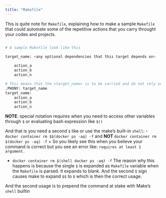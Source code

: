```yaml
---
title: "Makefile"
---
```


This is quite note for `Makefile`, explaining how to make a sample `Makefile` that could automate some of the repetitive actions that you carry throught your codes and projects.

```bash

# A sample Makefile look like this

target_name: <any optional dependencies that this target depends on>
	
	action_a
	action_b
	action_n

# This means that the <target_name> is to be carried and do not rely on other stuffs
.PHONY: target_name
target_name:
	action_a
	action_b
	action_n
```

**NOTE**: special notation requires when you need to access other variables through `$` or evaluating bash expression like `$()`

And that is you need a second `$` like or use the make's built-in `shell`:
- `docker container rm $$(docker ps -aq) -f` and **NOT** `docker container rm $(docker ps -aq) -f`
	+ So you likely see this when you believe your command is correct but you see an error like: `requires at least 1 argument.`

- `docker container rm $(shell docker ps -aq) -f`
The reason why this happens is because the single `$` is expanded as `Makefile` variable when the `Makefile` is parsed. It expands to blank. And the second `$` sign causes make to expand `$$` to `$` which is then the correct usage.

And the second usage is to prepend the command at stake with Make's `shell` builtin

